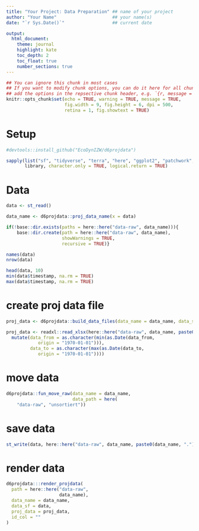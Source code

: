 ```yaml
---
title: "Your Project: Data Preparation" ## name of your project
author: "Your Name"                     ## your name(s)
date: "`r Sys.Date()`"                  ## current date

output:
  html_document:
    theme: journal
    highlight: kate
    toc_depth: 2
    toc_float: true
    number_sections: true
---
```


```r
## You can ignore this chunk in most cases
## If you want to modify chunk options, you can do it here for all chunks or
## add the options in the repsective chunk header, e.g. `{r, message = FALSE}`
knitr::opts_chunk$set(echo = TRUE, warning = TRUE, message = TRUE,
                      fig.width = 9, fig.height = 6, dpi = 500, 
                      retina = 1, fig.showtext = TRUE)
```

# Setup

```r
#devtools::install_github("EcoDynIZW/d6projdata")

sapply(list("sf", "tidyverse", "terra", "here", "ggplot2", "patchwork", "d6projdata", "mapview", "cowplot"), 
       library, character.only = TRUE, logical.return = TRUE)
```

# Data

```r
data <- st_read()

data_name <- d6projdata::proj_data_name(x = data)

if(!base::dir.exists(paths = here::here("data-raw", data_name))){
    base::dir.create(path = here::here("data-raw", data_name),
                     showWarnings = TRUE,
                     recursive = TRUE)}

names(data)
nrow(data)

head(data, 10)
min(data$timestamp, na.rm = TRUE)
max(data$timestamp, na.rm = TRUE)
```

# create proj data file

```r
proj_data <- d6projdata::build_data_files(data_name = data_name, data_sf = data)

proj_data <- readxl::read_xlsx(here::here("data-raw", data_name, paste0("meta_data_", data_name, ".xlsx"))) %>% 
  mutate(data_from = as.character(min(as.Date(data_from, 
            origin = "1970-01-01"))),
         data_to = as.character(max(as.Date(data_to, 
            origin = "1970-01-01"))))
```

# move data

```r
d6projdata::fun_move_raw(data_name = data_name,
                         data_path = here(
    "data-raw", "unsortiert"))
```

# save data

```r
st_write(data, here::here("data-raw", data_name, paste0(data_name, ".")))
```

# render data

```r
d6projdata:::render_projdata(
  path = here::here("data-raw",
                    data_name),
  data_name = data_name,
  data_sf = data,
  proj_data = proj_data,
  id_col = ""
)
```
